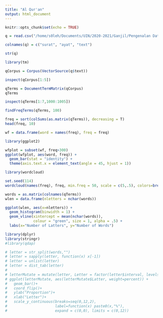 ```yaml
---
title: "Al Qur'an"
output: html_document
---
```


```r
knitr::opts_chunk$set(echo = TRUE)
```

```r
q = read.csv("/home/s0leh/Documents/UIN/2020-2021/Ganjil/Pengenalan Data Sains/quran.txt", header=F, stringsAsFactor=F, encoding="UTF-8", sep="|")

colnames(q) = c("surat", "ayat", "text")
```

```r
str(q)
```

```r
library(tm)
```

```r
qCorpus = Corpus(VectorSource(q$text))

inspect(qCorpus[1:5])
```

```r
qTerms = DocumentTermMatrix(qCorpus)
qTerms
```

```r
inspect(qTerms[1:7,1000:1005])
```

```r
findFreqTerms(qTerms, 100)
```

```r
freq = sort(colSums(as.matrix(qTerms)), decreasing = T)
head(freq, 10)
```

```r
wf = data.frame(word = names(freq), freq = freq)
```

```r
library(ggplot2)
```

```r
wfplot = subset(wf, freq>300)
ggplot(wfplot, aes(word, freq)) +
  geom_bar(stat = "identity") +
  theme(axis.text.x = element_text(angle = 45, hjust = 1))
```

```r
library(wordcloud)
```
```r
set.seed(114)
wordcloud(names(freq), freq, min.freq = 50, scale = c(5,.5), colors=brewer.pal(6,"Dark2"), rot.per=0.2)
```

```r
words = as.matrix(colnames(qTerms))
wlen = data.frame(nletters = nchar(words))

ggplot(wlen, aes(x=nletters)) +
  geom_histogram(binwidth = 1) +
  geom_vline(xintercept = mean(nchar(words)),
             colour = "green", size = 1, alpha = .5) +
  labs(x="Number of Latters", y="Number of Words")
```

```r
library(dplyr)
library(stringr)
#library(qdap)
```

```r
# letter = str_split(words,"")
# letter = sapply(letter, function(x) x[-1])
# letter = unlist(letter)
# letter = dist_tab(letter)
# 
# letterMutate = mutate(letter, Letter = factor(letter$interval, levels=letter$interval[order(letter$freq)]))
# ggplot(letterMutate, aes(letterMutate$Latter, weight=percent)) +
#   geom_bar()+
#   coord_flip()+
#   ylab("Proportion")+
#   xlab("Letter")+
#   scale_y_continuous(breaks=seq(0,12,2),
#                      label=function(x) paste0(x,"%"),
#                      expand = c(0,0), limits = c(0,12))

```

